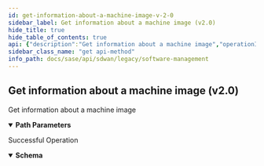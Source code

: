 ```yaml
---
id: get-information-about-a-machine-image-v-2-0
sidebar_label: Get information about a machine image (v2.0)
hide_title: true
hide_table_of_contents: true
api: {"description":"Get information about a machine image","operationId":"get-v2.0-api-tenants-tenant_id-element_images-machine_image_id","parameters":[{"description":"Tenant Id","in":"path","name":"tenant_id","required":true,"schema":{"description":"Tenant Id","type":"string"}},{"description":"Machine Image Id","in":"path","name":"machine_image_id","required":true,"schema":{"description":"Machine Image Id","type":"string"}}],"responses":{"200":{"content":{"application/json":{"schema":{"properties":{"id":{"description":"Id","type":"string"},"release_url":{"description":"Release Url","type":"string"},"state":{"description":"State","type":"string"},"version":{"description":"Version","type":"string"}}}}},"description":"Successful Operation"}},"tags":["Software Management"],"method":"get","path":"/v2.0/api/tenants/{tenant_id}/element_images/{machine_image_id}","servers":[{"url":"/"}],"info":{"contact":{},"description":"List of APIs used to manage your device software to upgrade, retrieve available software images, and upgrade status information.","title":"Software Management","version":"Latest"},"postman":{"name":"Get information about a machine image (v2.0)","description":{"content":"Get information about a machine image","type":"text/plain"},"url":{"path":["v2.0","api","tenants",":tenant_id","element_images",":machine_image_id"],"host":["{{baseUrl}}"],"query":[],"variable":[{"disabled":false,"description":{"content":"(Required) Tenant Id","type":"text/plain"},"type":"any","value":"","key":"tenant_id"},{"disabled":false,"description":{"content":"(Required) Machine Image Id","type":"text/plain"},"type":"any","value":"","key":"machine_image_id"}]},"header":[{"key":"Accept","value":"application/json"}],"method":"GET"}}
sidebar_class_name: "get api-method"
info_path: docs/sase/api/sdwan/legacy/software-management
---
```



## Get information about a machine image (v2.0)



Get information about a machine image

<details style={{"marginBottom":"1rem"}} data-collapsed={false} open={true}><summary style={{}}><strong>Path Parameters</strong></summary><div><ul><ParamsItem className={"paramsItem"} param={{"description":"Tenant Id","in":"path","name":"tenant_id","required":true,"schema":{"description":"Tenant Id","type":"string"}}}></ParamsItem><ParamsItem className={"paramsItem"} param={{"description":"Machine Image Id","in":"path","name":"machine_image_id","required":true,"schema":{"description":"Machine Image Id","type":"string"}}}></ParamsItem></ul></div></details><div><ApiTabs><TabItem label={"200"} value={"200"}><div>

Successful Operation

</div><div><details style={{}} data-collapsed={false} open={true}><summary style={{"textAlign":"left"}}><strong>Schema</strong></summary><div style={{"textAlign":"left","marginLeft":"1rem"}}></div><ul style={{"marginLeft":"1rem"}}><SchemaItem collapsible={false} name={"id"} required={false} schemaDescription={"Id"} schemaName={"string"} qualifierMessage={undefined}></SchemaItem><SchemaItem collapsible={false} name={"release_url"} required={false} schemaDescription={"Release Url"} schemaName={"string"} qualifierMessage={undefined}></SchemaItem><SchemaItem collapsible={false} name={"state"} required={false} schemaDescription={"State"} schemaName={"string"} qualifierMessage={undefined}></SchemaItem><SchemaItem collapsible={false} name={"version"} required={false} schemaDescription={"Version"} schemaName={"string"} qualifierMessage={undefined}></SchemaItem></ul></details></div></TabItem></ApiTabs></div>
      